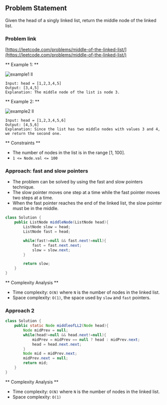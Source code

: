 
## Problem Statement

Given the head of a singly linked list, return the middle node of the linked list.

### Problem link

[https://leetcode.com/problems/middle-of-the-linked-list/](https://leetcode.com/problems/middle-of-the-linked-list/)

** Example 1: **

![example1 ll](https://assets.leetcode.com/uploads/2021/07/23/lc-midlist1.jpg)

```
Input: head = [1,2,3,4,5]
Output: [3,4,5]
Explanation: The middle node of the list is node 3.
```

** Example 2: **

![example2 ll](https://assets.leetcode.com/uploads/2021/07/23/lc-midlist2.jpg)

```
Input: head = [1,2,3,4,5,6]
Output: [4,5,6]
Explanation: Since the list has two middle nodes with values 3 and 4, we return the second one.
```

** Constraints **

- The number of nodes in the list is in the range [1, 100]. 
- `1 <= Node.val <= 100`

### Approach: fast and slow pointers

- The problem can be solved by using the fast and slow pointers technique.
- The slow pointer moves one step at a time while the fast pointer moves two steps at a time.
- When the fast pointer reaches the end of the linked list, the slow pointer must be in the middle.

<Tabs>
<TabItem value="java" label="Java" default>

```java
class Solution {
    public ListNode middleNode(ListNode head){
        ListNode slow = head;
        ListNode fast = head;

        while(fast!=null && fast.next!=null){
            fast = fast.next.next;
            slow = slow.next;
        }

        return slow;
    }
}
```

</TabItem>
</Tabs>

** Complexity Analysis **

- Time complexity: `O(N)` where `N` is the number of nodes in the linked list.
- Space complexity: `O(1)`, the space used by `slow` and `fast` pointers.


### Approach 2

<Tabs>
<TabItem label="Java" value="java" default>

```java
class Solution {
    public static Node middleofLL2(Node head){
        Node midPrev = null;
        while(head!=null && head.next!=null){
            midPrev = midPrev == null ? head : midPrev.next;
            head = head.next.next;
        }
        Node mid = midPrev.next;
        midPrev.next = null;
        return mid;
    }
}

```

</TabItem>
</Tabs>

** Complexity Analysis **

* Time complexity: `O(N)` where `N` is the number of nodes in the linked list.
* Space complexity: `O(1)` 
